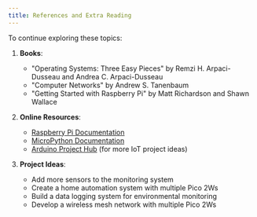 ```yaml
---
title: References and Extra Reading
---
```



To continue exploring these topics:

1. **Books**:

   - "Operating Systems: Three Easy Pieces" by Remzi H. Arpaci-Dusseau and Andrea C. Arpaci-Dusseau
   - "Computer Networks" by Andrew S. Tanenbaum
   - "Getting Started with Raspberry Pi" by Matt Richardson and Shawn Wallace

2. **Online Resources**:

   - [Raspberry Pi Documentation](https://www.raspberrypi.org/documentation/)
   - [MicroPython Documentation](https://docs.micropython.org/)
   - [Arduino Project Hub](https://create.arduino.cc/projecthub) (for more IoT project ideas)

3. **Project Ideas**:
   - Add more sensors to the monitoring system
   - Create a home automation system with multiple Pico 2Ws
   - Build a data logging system for environmental monitoring
   - Develop a wireless mesh network with multiple Pico 2Ws
